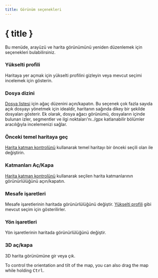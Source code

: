 ```yaml
---
title: Görünüm seçenekleri
---
```


<script lang="ts">
</script>

# { title }

Bu menüde, arayüzü ve harita görünümünü yeniden düzenlemek için seçenekleri bulabilirsiniz.

### <ChartArea size="16" class="inline-block" style="margin-bottom: 2px" />Yükselti profili

Haritaya yer açmak için yükselti profilini gizleyin veya mevcut seçimi incelemek için gösterin.

### <ListTree size="16" class="inline-block" style="margin-bottom: 2px" />Dosya dizini

[Dosya listesi](../files-and-stats) için ağaç düzenini açın/kapatın.
Bu seçenek çok fazla sayıda açık dosyayı yönetmek için idealdir, haritanın sağında dikey bir şekilde dosyaları gösterir.
Ek olarak, dosya ağacı görünümü, dosyaların içinde bulunan izler, segmentler ve ilgi noktaları'nı../gpx katlanabilir bölümler aracılığıyla incelemenizi sağlar.

### <Map size="16" class="inline-block" style="margin-bottom: 2px" />Önceki temel haritaya geç

[Harita katman kontrolünü](../map-controls) kullanarak temel haritayı bir önceki seçili olan ile değiştirin.

### <Layers2 size="16" class="inline-block" style="margin-bottom: 2px" />Katmanları Aç/Kapa

[Harita katman kontrolünü](../map-controls) kullanarak seçilen harita katmanlarının görünürlülüğünü açın/kapatın.

### <Coins size="16" class="inline-block" style="margin-bottom: 2px" />Mesafe işaretleri

Mesafe işaretlerinin haritada görünürlülüğünü değiştir.
[Yükselti profili](../files-and-stats) gibi mevcut seçim için gösterilirler.

### <Milestone size="16" class="inline-block" style="margin-bottom: 2px" />Yön işaretleri

Yön işaretlerinin haritada görünürlülüğünü değiştir.

### <Box size="16" class="inline-block" style="margin-bottom: 2px" />3D aç/kapa

3D harita görünümüne gir veya çık.

<DocsNote>

To control the orientation and tilt of the map, you can also drag the map while holding <kbd>Ctrl</kbd>.

</DocsNote>

